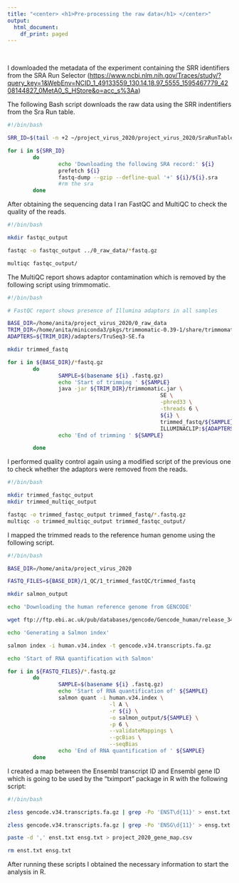 ---
title: "<center> <h1>Pre-processing the raw data</h1> </center>"
output:
  html_document:
    df_print: paged
---

\ 
\ 
\ 


I downloaded the metadata of the experiment containing the SRR identifiers from the SRA Run Selector (<https://www.ncbi.nlm.nih.gov/Traces/study/?query_key=1&WebEnv=NCID_1_49133559_130.14.18.97_5555_1595467779_4208144827_0MetA0_S_HStore&o=acc_s%3Aa>)


The following Bash script downloads the raw data using the SRR indentifiers from the Sra Run table.

```{bash, eval=FALSE}
#!/bin/bash

SRR_ID=$(tail -n +2 ~/project_virus_2020/project_virus_2020/SraRunTable.txt | cut -d ',' -f 1 | sort)

for i in ${SRR_ID}
        do
                echo 'Downloading the following SRA record:' ${i}
                prefetch ${i}
                fastq-dump --gzip --defline-qual '+' ${i}/${i}.sra
                #rm the sra
        done
```


After obtaining the sequencing data I ran FastQC and MultiQC to check the quality of the reads.

```{bash, eval=FALSE}
#!/bin/bash

mkdir fastqc_output

fastqc -o fastqc_output ../0_raw_data/*fastq.gz

multiqc fastqc_output/
```


The MultiQC report shows adaptor contamination which is removed by the following script using trimmomatic.



```{bash, eval=FALSE}
#!/bin/bash

# FastQC report shows presence of Illumina adaptors in all samples

BASE_DIR=/home/anita/project_virus_2020/0_raw_data
TRIM_DIR=/home/anita/miniconda3/pkgs/trimmomatic-0.39-1/share/trimmomatic-0.39-1
ADAPTERS=${TRIM_DIR}/adapters/TruSeq3-SE.fa

mkdir trimmed_fastq

for i in ${BASE_DIR}/*fastq.gz
        do
                SAMPLE=$(basename ${i} .fastq.gz)
                echo 'Start of trimming ' ${SAMPLE}
                java -jar ${TRIM_DIR}/trimmomatic.jar \
                                                SE \
                                                -phred33 \
                                                -threads 6 \
                                                ${i} \
                                                trimmed_fastq/${SAMPLE}.trimmed.fastq.gz \
                                                ILLUMINACLIP:${ADAPTERS}:2:30:10
                echo 'End of trimming ' ${SAMPLE}

        done
```


I performed quality control again using a modified script of the previous one to check whether the adaptors were removed from the reads.

```{bash, eval=FALSE}
#!/bin/bash

mkdir trimmed_fastqc_output
mkdir trimmed_multiqc_output

fastqc -o trimmed_fastqc_output trimmed_fastq/*.fastq.gz
multiqc -o trimmed_multiqc_output trimmed_fastqc_output/
```


I mapped the trimmed reads to the reference human genome using the following script.

```{bash,eval=FALSE}
#!/bin/bash

BASE_DIR=/home/anita/project_virus_2020

FASTQ_FILES=${BASE_DIR}/1_QC/1_trimmed_fastQC/trimmed_fastq

mkdir salmon_output

echo 'Downloading the human reference genome from GENCODE'

wget ftp://ftp.ebi.ac.uk/pub/databases/gencode/Gencode_human/release_34/gencode.v34.transcripts.fa.gz

echo 'Generating a Salmon index'

salmon index -i human.v34.index -t gencode.v34.transcripts.fa.gz

echo 'Start of RNA quantification with Salmon'

for i in ${FASTQ_FILES}/*.fastq.gz
        do
                SAMPLE=$(basename ${i} .fastq.gz)
                echo 'Start of RNA quantification of' ${SAMPLE}
                salmon quant -i human.v34.index \
                                -l A \
                                -r ${i} \
                                -o salmon_output/${SAMPLE} \
                                -p 6 \
                                --validateMappings \
                                --gcBias \
                                --seqBias
                echo 'End of RNA quantification of ' ${SAMPLE}
        done


```



I created a map between the Ensembl transcript ID and Ensembl gene ID which is going to be used by the "tximport" package in R with the following script:

```{bash, eval=FALSE}
#!/bin/bash

zless gencode.v34.transcripts.fa.gz | grep -Po 'ENST\d{11}' > enst.txt

zless gencode.v34.transcripts.fa.gz | grep -Po 'ENSG\d{11}' > ensg.txt

paste -d ',' enst.txt ensg.txt > project_2020_gene_map.csv

rm enst.txt ensg.txt
```


After running these scripts I obtained the necessary information to start the analysis in R.
